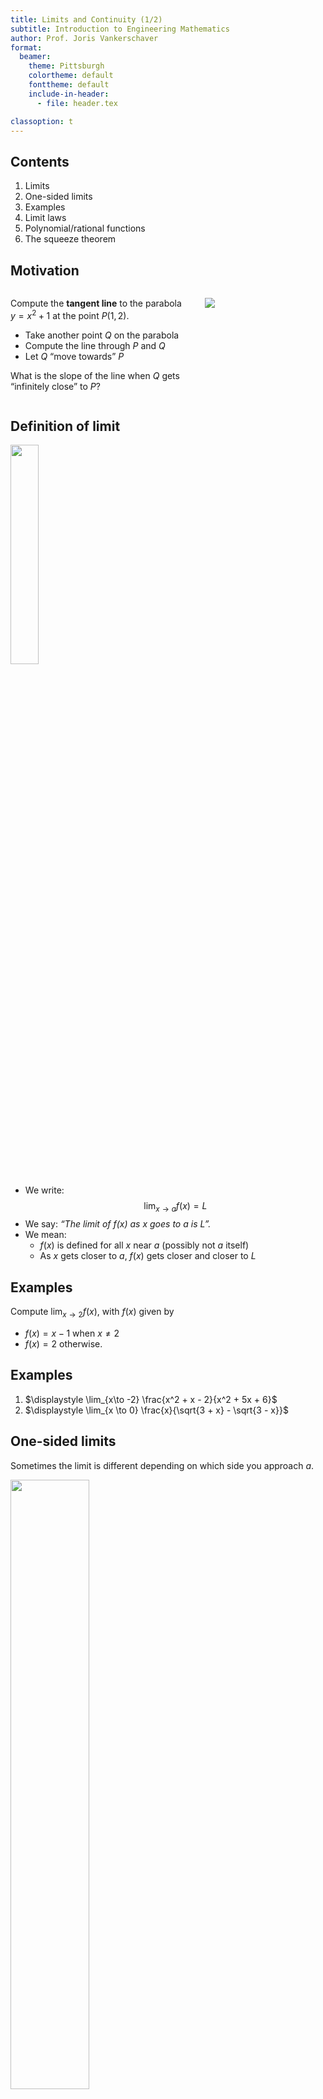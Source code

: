 ```yaml
---
title: Limits and Continuity (1/2)
subtitle: Introduction to Engineering Mathematics
author: Prof. Joris Vankerschaver
format:
  beamer:
    theme: Pittsburgh
    colortheme: default
    fonttheme: default
    include-in-header:
      - file: header.tex

classoption: t
---
```


## Contents

1. Limits
2. One-sided limits
3. Examples
4. Limit laws
5. Polynomial/rational functions
6. The squeeze theorem

## Motivation

:::: {.columns align=center}

::: {.column width="60%"}

Compute the **tangent line** to the parabola $y = x^2 + 1$ at the point $P(1, 2)$.

- Take another point $Q$ on the parabola
- Compute the line through $P$ and $Q$
- Let $Q$ "move towards" $P$

What is the slope of the line when $Q$ gets "infinitely close" to $P$?

:::

::: {.column width="40%"}


![](./images/03-limits-continuity/tangent-parabola.svg){fig-align="center"}

:::

::::

## Definition of limit

![](./images/03-limits-continuity/limit-definition.svg){fig-align="center" height="30%"}

- We write:
$$
    \lim_{x \to a}f(x) = L
$$
- We say: *"The limit of $f(x)$ as $x$ goes to $a$ is $L$".*
- We mean:
  - $f(x)$ is defined for all $x$ near $a$ (possibly not $a$ itself)
  - As $x$ gets closer to $a$, $f(x)$ gets closer and closer to $L$ 


## Examples

Compute $\displaystyle \lim_{x \to 2} f(x)$, with $f(x)$ given by 

- $f(x) = x - 1$ when $x \ne 2$
- $f(x) = 2$ otherwise.


## Examples

1. $\displaystyle \lim_{x\to -2} \frac{x^2 + x - 2}{x^2 + 5x + 6}$
2. $\displaystyle \lim_{x \to 0} \frac{x}{\sqrt{3 + x} - \sqrt{3 - x}}$


## One-sided limits

Sometimes the limit is different depending on which side you approach $a$.

![](./images/03-limits-continuity/left-right-limit.svg){fig-align="center" width="50%"}

$$
  \lim_{x\to 0} f(x) = ?
$$

- $+2$ when $x \to 0$ from left
- $-2$ when $x \to 0$ from right


## Definition

:::: {.columns}
::: {.column width="46%"}
**Left** Limit: 
$$
    \lim_{x \to a-}f(x) = L
$$

- $f(x)$ defined to the **left** of $a$
- $f(x) \to L$ as $x \to a$ from the **left**

![](./images/03-limits-continuity/left-limit.svg){fig-align="center" height=200}

:::
::: {.column width="6%"}
:::
::: {.column width="48%"}
**Right** Limit: 
$$
    \lim_{x \to a+}f(x) = M
$$

- $f(x)$ defined to the **right** of $a$
- $f(x) \to M$ as $x \to a$ from the **right**

![](./images/03-limits-continuity/right-limit.svg){fig-align="center" height=200}

:::

::::




## Relation with two-sided limit

The two-sided limit exists,
$$
    \lim_{x \to a} f(x) = L,
$$
if and only if both one-sided limits exist and are equal:
$$
    \lim_{x \to a+} f(x) = L \quad \text{and} \quad \lim_{x \to a-} f(x) = L
$$

## Examples


1. $\displaystyle \lim_{x\to 0+} \sqrt{x}$
2. $\displaystyle \lim_{x \to 0} \frac{|x|}{x}$
3. $\displaystyle \lim_{x \to 2} \frac{|x-2|}{x^2 + x - 6}$
4. $\displaystyle \lim_{x\to\pi}f(x)$, where $f(x) = \sin x$ when $x < \pi$ and $f(x) = \sqrt{x - \pi}$ otherwise.


## Limit laws

1. $\lim_{x \to a} x = a$
2. $\lim_{x \to a} c = c$
3. $\lim_{x \to a} (f(x) + g(x)) = \lim_{x \to a} f(x) + \lim_{x \to a} g(x)$
4. $\lim_{x \to a} (c(f(x))) = c \lim_{x \to a} f(x)$
5. $\lim_{x \to a}(f(x)g(x)) = \lim_{x \to a}f(x) \lim_{x \to a}g(x)$
6. $\lim_{x \to a} \frac{f(x)}{g(x)} = \frac{\lim_{x \to a}f(x)}{\lim_{x \to a}g(x)}$ if $\lim_{x \to a} g(x) \ne 0$
7. $\lim_{x \to a}\left(f(x)^{m/n}\right) = \left( \lim_{x \to a}f(x) \right)^{m/n} = L^{m/n}$, 
   - If $n$ even: $L$ must be positive
   - If $m < 0$: $L$ must be different from 0.
   
   
## Limit laws

8. If $f(x) = g(x)$ for all $x \ne a$ close to $a$, then $\lim_{x \to a} f(x) = \lim_{x \to a}g(x)$.
9. If $f(x) \le g(x)$ for all $x \ne a$ close to $a$, then $\lim_{x \to a} f(x) \le \lim_{x \to a}g(x)$.

These laws also hold for one-sided limits, with appropriate modifications.

## Limits of polynomials and rational functions

- Polynomial: $P(x) = a_0 + a_1 x + a_2 x^2 + \cdots + a_n x^n$
  $$
      \lim_{x \to a} P(x) = P(a).
  $$

- Rational function: $F(x) = \frac{P(x)}{Q(x)}$, with $P(x)$, $Q(x)$ polynomials
  $$
      \lim_{x \to a} F(x) = \frac{\lim_{x \to a} P(x)}{\lim_{x \to a} Q(x)} = \frac{P(a)}{Q(a)}
      \quad \text{if $Q(a) \ne 0$}.
  $$
  
## The squeeze theorem

Lets you compute the limit of a difficult function $g(x)$ "squeezed" between two simple functions $f(x)$ and $h(x)$.

Suppose 

1. $f(x) \le g(x) \le h(x)$ for some $x$ near $a$
2.  $\lim_{x \to a}f(x) = \lim_{x \to a} h(x) = L$. 

Then
$$
\lim_{x \to a} g(x) = L.
$$

## Example

Compute $\displaystyle \lim_{t \to 0} t^2 \sin\left(\frac{1}{t}\right)$.

##

![](./images/03-limits-continuity/squeeze-theorem.png)

Source: [Wolfram Alpha](https://www.wolframalpha.com/input?i=plot+t%5E2*sin%281%2Ft%29)

